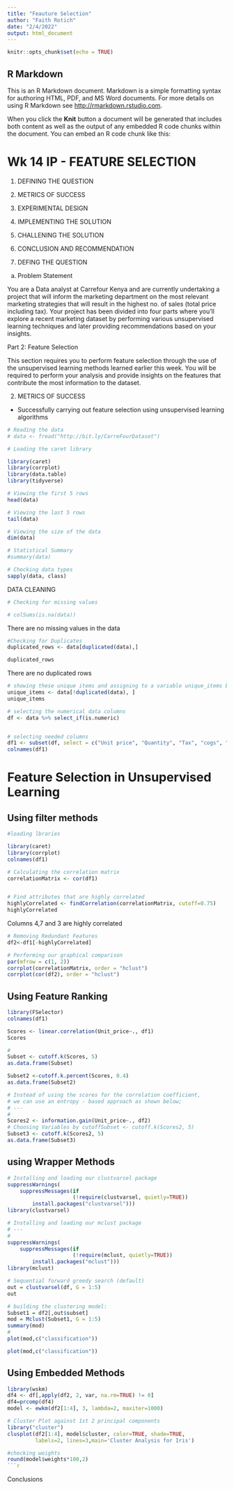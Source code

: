 ---
title: "Feauture Selection"
author: "Faith Rotich"
date: "2/4/2022"
output: html_document
---

```{r setup, include=FALSE}
knitr::opts_chunk$set(echo = TRUE)
```

## R Markdown

This is an R Markdown document. Markdown is a simple formatting syntax for authoring HTML, PDF, and MS Word documents. For more details on using R Markdown see <http://rmarkdown.rstudio.com>.

When you click the **Knit** button a document will be generated that includes both content as well as the output of any embedded R code chunks within the document. You can embed an R code chunk like this:

# Wk 14 IP - FEATURE SELECTION

1. DEFINING THE QUESTION 
2. METRICS OF SUCCESS 
3. EXPERIMENTAL DESIGN 
4. IMPLEMENTING THE SOLUTION 
5. CHALLENING THE SOLUTION 
6. CONCLUSION AND RECOMMENDATION 

1. DEFING THE QUESTION 

a) Problem Statement 

You are a Data analyst at Carrefour Kenya and are currently undertaking a project that will inform the marketing department on the most relevant marketing strategies that will result in the highest no. of sales (total price including tax). Your project has been divided into four parts where you'll explore a recent marketing dataset by performing various unsupervised learning techniques and later providing recommendations based on your insights.

Part 2: Feature Selection

This section requires you to perform feature selection through the use of the unsupervised learning methods learned earlier this week. You will be required to perform your analysis and provide insights on the features that contribute the most information to the dataset.

2. METRICS OF SUCCESS 

- Successfully carrying out feature selection using unsupervised learning algorithms 

```{r}
# Reading the data 
# data <- fread("http://bit.ly/CarreFourDataset")

```


```{r}
# Loading the caret library

library(caret)
library(corrplot)
library(data.table)
library(tidyverse)

```

```{r}
# Viewing the first 5 rows 
head(data)

```


```{r}
# Viewing the last 5 rows 
tail(data)

```


```{r}
# Viewing the size of the data 
dim(data)

```


```{r}
# Statistical Summary 
#summary(data)
```

```{r}
# Checking data types 
sapply(data, class)

```



DATA CLEANING
```{r}
# Checking for missing values 

# colSums(is.na(data))

```
There are no missing values in the data


```{R}
#Checking for Duplicates
duplicated_rows <- data[duplicated(data),]

duplicated_rows 

```
There are no duplicated rows

``` {r}
# showing these unique items and assigning to a variable unique_items below
unique_items <- data[!duplicated(data), ]
unique_items
```

```{r}
# selecting the numerical data columns
df <- data %>% select_if(is.numeric)


# selecting needed columns
df1 <- subset(df, select = c("Unit price", "Quantity", "Tax", "cogs", "gross income", "Rating", "Total"))
colnames(df1)
```

# Feature Selection in Unsupervised Learning
## Using filter methods

```{R}
#loading lbraries

library(caret)
library(corrplot)
colnames(df1)

```

```{R}
# Calculating the correlation matrix
correlationMatrix <- cor(df1)


# Find attributes that are highly correlated
highlyCorrelated <- findCorrelation(correlationMatrix, cutoff=0.75)
highlyCorrelated


```
Columns 4,7 and 3 are highly correlated


```{R}
# Removing Redundant Features 
df2<-df1[-highlyCorrelated]
```



```{R}
# Performing our graphical comparison
par(mfrow = c(1, 2))
corrplot(correlationMatrix, order = "hclust")
corrplot(cor(df2), order = "hclust")
```


## Using Feature Ranking
```{R}

library(FSelector)
colnames(df1)

```



```{R}
Scores <- linear.correlation(Unit_price~., df1)
Scores
```

```{R}
#
Subset <- cutoff.k(Scores, 5)
as.data.frame(Subset)
```

```{R}
Subset2 <-cutoff.k.percent(Scores, 0.4)
as.data.frame(Subset2)
```

```{R}
# Instead of using the scores for the correlation coefficient, 
# we can use an entropy - based approach as shown below;
# ---
# 
Scores2 <- information.gain(Unit_price~., df2)
# Choosing Variables by cutoffSubset <- cutoff.k(Scores2, 5)
Subset3 <- cutoff.k(Scores2, 5)
as.data.frame(Subset3)
```





## using Wrapper Methods
```{R}
# Installing and loading our clustvarsel package
suppressWarnings(
    suppressMessages(if
                     (!require(clustvarsel, quietly=TRUE))
        install.packages("clustvarsel")))
library(clustvarsel)
```

```{R}
# Installing and loading our mclust package
# ---
# 
suppressWarnings(
    suppressMessages(if
                     (!require(mclust, quietly=TRUE))
        install.packages("mclust")))
library(mclust)
```

```{R}
# Sequential forward greedy search (default)
out = clustvarsel(df, G = 1:5)
out
```

```{R}
# building the clustering model:
Subset1 = df2[,out$subset]
mod = Mclust(Subset1, G = 1:5)
summary(mod)
#
plot(mod,c("classification"))
```

```{R}
plot(mod,c("classification"))
```

## Using Embedded Methods
```{R}
library(wskm)
df4 <- df[,apply(df2, 2, var, na.rm=TRUE) != 0]
df4=prcomp(df4)
model <- ewkm(df2[1:4], 3, lambda=2, maxiter=1000)
```

```{R}
# Cluster Plot against 1st 2 principal components
library("cluster")
clusplot(df2[1:4], model$cluster, color=TRUE, shade=TRUE,
         labels=2, lines=3,main='Cluster Analysis for Iris')
```

```{R}
#checking weights
round(model$weights*100,2)
```{r}


```

Conclusions 


